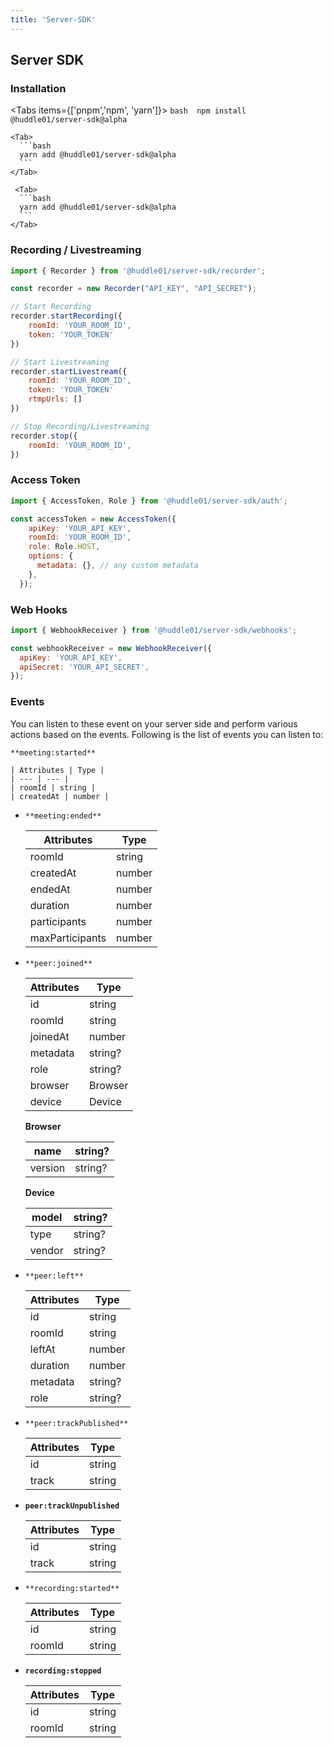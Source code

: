 ```yaml
---
title: 'Server-SDK'
---
```




## Server SDK

### Installation


 <Tabs items={['pnpm','npm', 'yarn']}>
    <Tab>
      ```bash 
      npm install @huddle01/server-sdk@alpha
        ```
    </Tab>

    <Tab>
      ```bash
      yarn add @huddle01/server-sdk@alpha
      ```
    </Tab>

     <Tab>
      ```bash
      yarn add @huddle01/server-sdk@alpha
      ```
    </Tab>
  </Tabs>


### Recording / Livestreaming

```jsx
import { Recorder } from '@huddle01/server-sdk/recorder';

const recorder = new Recorder("API_KEY", "API_SECRET");

// Start Recording
recorder.startRecording({
	roomId: 'YOUR_ROOM_ID',
	token: 'YOUR_TOKEN'
})

// Start Livestreaming
recorder.startLivestream({
	roomId: 'YOUR_ROOM_ID',
	token: 'YOUR_TOKEN'
	rtmpUrls: []
})

// Stop Recording/Livestreaming
recorder.stop({
	roomId: 'YOUR_ROOM_ID',
})
```

### Access Token

```jsx
import { AccessToken, Role } from '@huddle01/server-sdk/auth';

const accessToken = new AccessToken({
    apiKey: 'YOUR_API_KEY',
    roomId: 'YOUR_ROOM_ID',
    role: Role.HOST,
    options: {
      metadata: {}, // any custom metadata
    },
  });
```

### Web Hooks

```jsx
import { WebhookReceiver } from '@huddle01/server-sdk/webhooks';

const webhookReceiver = new WebhookReceiver({
  apiKey: 'YOUR_API_KEY',
  apiSecret: 'YOUR_API_SECRET',
});
```

### Events

You can listen to these event on your server side and perform various actions based on the events. Following is the list of events you can listen to: 



 `**meeting:started**`
    
    
    | Attributes | Type |
    | --- | --- |
    | roomId | string |
    | createdAt | number |
- `**meeting:ended**`
    
    
    | Attributes | Type |
    | --- | --- |
    | roomId | string |
    | createdAt | number |
    | endedAt | number |
    | duration | number |
    | participants | number |
    | maxParticipants | number |
- `**peer:joined**`
    
    
    | Attributes | Type |
    | --- | --- |
    | id | string |
    | roomId | string |
    | joinedAt | number |
    | metadata | string? |
    | role | string? |
    | browser | Browser |
    | device | Device |
    
    **Browser**
    
    | name | string? |
    | --- | --- |
    | version | string? |
    
    **Device**
    
    | model | string? |
    | --- | --- |
    | type | string? |
    | vendor | string? |
    
- `**peer:left**`
    
    
    | Attributes | Type |
    | --- | --- |
    | id | string |
    | roomId | string |
    | leftAt | number |
    | duration | number |
    | metadata | string? |
    | role | string? |
- `**peer:trackPublished**`
    
    
    | Attributes | Type |
    | --- | --- |
    | id | string |
    | track | string |
- **`peer:trackUnpublished`**
    
    
    | Attributes | Type |
    | --- | --- |
    | id | string |
    | track | string |
- `**recording:started**`
    
    
    | Attributes | Type |
    | --- | --- |
    | id | string |
    | roomId | string |
- **`recording:stopped`**
    
    
    | Attributes | Type |
    | --- | --- |
    | id | string |
    | roomId | string |